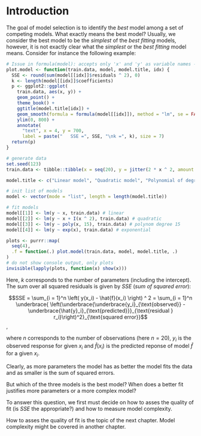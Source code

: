 # Introduction {#intro}

The goal of model selection is to identify the _best_ model among a set of competing models. What exactly means the best model? Usually, we consider the best model to be the _simplest_ of the _best fitting_ models, however, it is not exactly clear what the _simplest_ or the _best fitting_ model means. Consider for instance the following example:

```r
# Issue in formula(model): accepts only 'x' and 'y' as variable names -> restricts colnaming
plot.model <- function(train.data, model, model.title, idx) {
  SSE <- round(sum(model[[idx]]$residuals ^ 2), 0)
  k <- length(model[[idx]]$coefficients)
  p <- ggplot2::ggplot(
    train.data, aes(x, y)) +
    geom_point() +
    theme_book() +
    ggtitle(model.title[idx]) +
    geom_smooth(formula = formula(model[[idx]]), method = "lm", se = FALSE) +
    ylim(0, 800) + 
    annotate(
      "text", x = 4, y = 700,
      label = paste("   SSE =", SSE, "\nk =", k), size = 7)
  return(p)
}

# generate data
set.seed(123)
train.data <- tibble::tibble(x = seq(20), y = jitter(2 * x ^ 2, amount = 60))

model.title <- c("Linear model", "Quadratic model", "Polynomial of degree 15", "Exponential model")

# init list of models
model <- vector(mode = "list", length = length(model.title))

# fit models
model[[1]] <- lm(y ~ x, train.data) # linear
model[[2]] <- lm(y ~ x + I(x ^ 2), train.data) # quadratic
model[[3]] <- lm(y ~ poly(x, 15), train.data) # polynom degree 15
model[[4]] <- lm(y ~ exp(x), train.data) # exponential

plots <- purrr::map(
  seq(4),
  .f = function(.) plot.model(train.data, model, model.title, .)
)
# do not show console output, only plots
invisible(lapply(plots, function(x) show(x)))
```

Here, $k$ corresponds to the number of parameters (including the intercept). The sum over all squared residuals is given by $SSE$ (_sum of squared error_):

$$SSE = \sum_{i = 1}^n \left( y(x_i) - \hat{f}(x_i) \right) ^ 2 = \sum_{i = 1}^n \underbrace{ \left(\underbrace{\underbrace{y_i}_{\text{observed}} - \underbrace{\hat{y}_i}_{\text{predicted}}}_{\text{residual } r_i}\right)^2}_{\text{squared error}}$$,

where $n$ corresponds to the number of observations (here $n = 20$), $y_i$ is the observed response for given $x_i$ and $\hat{f}(x_i)$ is the predicted reponse of model $\hat{f}$ for a given $x_i$.

Clearly, as more parameters the model has as better the model fits the data and as smaller is the sum of squared errors.

But which of the three models is the best model? When does a better fit justifies more parameters or a more complex model?

To answer this question, we first must decide on how to asses the quality of fit (is $SSE$ the appropriate?) and how to measure model complexity.

How to asses the quality of fit is the topic of the next chapter. Model complexity might be covered in another chapter.


